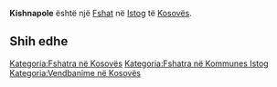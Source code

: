 {{Fshat në Kosovës
 | Emri                = Kishnapole
| sqi_D_name = Kishnapole
| sqi_D_FULL_NAME_RO = Kishnapole
| sqi_D_FULL_NAME_ND_RO = Kishnapole
| sqi_D_SORT_NAME_RG = KISHNAPOLE
| sqi_D_FULL_NAME_RG = Kishnapole
| sqi_D_FULL_NAME_ND_RG = Kishnapole
| sqi_V_name = Kishnapolë
| sqi_V_FULL_NAME_RO = Kishnapolë
| sqi_V_FULL_NAME_ND_RO = Kishnapole
| sqi_V_SORT_NAME_RG = KISHNAPOLE
| sqi_V_FULL_NAME_RG = Kishnapolë
| sqi_V_FULL_NAME_ND_RG = Kishnapole
| srp_N_name = Kišno Polje
| srp_N_FULL_NAME_RO = Kišno Polje
| srp_N_FULL_NAME_ND_RO = Kisno Polje
| srp_N_SORT_NAME_RG = KISNOPOLJE
| srp_N_FULL_NAME_RG = Kišno Polje
| srp_N_FULL_NAME_ND_RG = Kisno Polje
| srp_NS_name = Кишно Поље
| srp_NS_FULL_NAME_RO = Кишно Поље
| srp_NS_FULL_NAME_ND_RO = Кишно Поље
| srp_NS_SORT_NAME_RG = КИШНОПОЉЕ
| srp_NS_FULL_NAME_RG = Кишно Поље
| srp_NS_FULL_NAME_ND_RG = Кишно Поље

 | Emri (Rasa dhanore) = 
 | Figura              = 
 | Shteti              = Kosovo
 | Komuna              = Istog
 | Kodi postar         = 
 | Sipërfaqja          = 

 | Popullsia           = 

 | Regj. i popullsisë  = 
 | Dend. e popullsisë  = 
 | Faqja zyrtare       = 
 <!--- Koordinatat ----> 
 | Gjerësia            = 42.461667
 | Gjatësia            = 21.301667
 | Lartësia            = 
}}
'''Kishnapole''' është një [[Fshat]] në [[Istog]] të [[Kosovës]].

<!-- == Gjeografia == -->
<!-- == Historia == -->
<!-- == Demografia == -->
== Shih edhe ==
{{Komuna Istog}}
{{Kosovo-Administrata-Cung}}

[[Kategoria:Fshatra në Kosovës]]
[[Kategoria:Fshatra në Kommunes Istog]]
[[Kategoria:Vendbanime në Kosovës]]